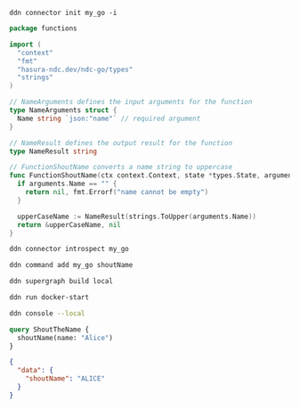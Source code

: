 ```ddn title="Initalize a new connector and select hasura/go from the list:"
ddn connector init my_go -i
```

```go title="Rename hello.go to nameToUpperCase.go:"
package functions

import (
  "context"
  "fmt"
  "hasura-ndc.dev/ndc-go/types"
  "strings"
)

// NameArguments defines the input arguments for the function
type NameArguments struct {
  Name string `json:"name"` // required argument
}

// NameResult defines the output result for the function
type NameResult string

// FunctionShoutName converts a name string to uppercase
func FunctionShoutName(ctx context.Context, state *types.State, arguments *NameArguments) (*NameResult, error) {
  if arguments.Name == "" {
    return nil, fmt.Errorf("name cannot be empty")
  }

  upperCaseName := NameResult(strings.ToUpper(arguments.Name))
  return &upperCaseName, nil
}
```

```bash title="Introspect the connector:"
ddn connector introspect my_go
```

```bash title="Track the function:"
ddn command add my_go shoutName
```

```bash title="Create a new build:"
ddn supergraph build local
```

```bash title="Start your services:"
ddn run docker-start
```

```bash title="Open your development console:"
ddn console --local
```

```graphql title="You can now query your expanded table with the transformed name:"
query ShoutTheName {
  shoutName(name: "Alice")
}
```

```json title="With a response like this:"
{
  "data": {
    "shoutName": "ALICE"
  }
}
```
